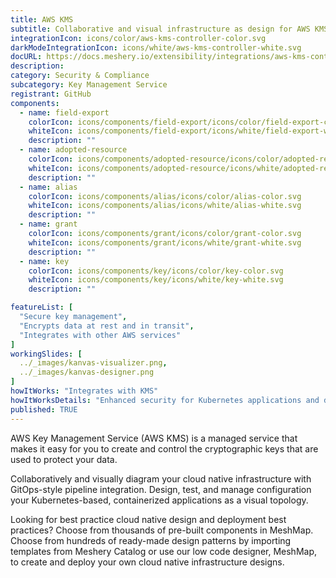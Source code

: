 ```yaml
---
title: AWS KMS
subtitle: Collaborative and visual infrastructure as design for AWS KMS
integrationIcon: icons/color/aws-kms-controller-color.svg
darkModeIntegrationIcon: icons/white/aws-kms-controller-white.svg
docURL: https://docs.meshery.io/extensibility/integrations/aws-kms-controller
description: 
category: Security & Compliance
subcategory: Key Management Service
registrant: GitHub
components:
  - name: field-export
    colorIcon: icons/components/field-export/icons/color/field-export-color.svg
    whiteIcon: icons/components/field-export/icons/white/field-export-white.svg
    description: ""
  - name: adopted-resource
    colorIcon: icons/components/adopted-resource/icons/color/adopted-resource-color.svg
    whiteIcon: icons/components/adopted-resource/icons/white/adopted-resource-white.svg
    description: ""
  - name: alias
    colorIcon: icons/components/alias/icons/color/alias-color.svg
    whiteIcon: icons/components/alias/icons/white/alias-white.svg
    description: ""
  - name: grant
    colorIcon: icons/components/grant/icons/color/grant-color.svg
    whiteIcon: icons/components/grant/icons/white/grant-white.svg
    description: ""
  - name: key
    colorIcon: icons/components/key/icons/color/key-color.svg
    whiteIcon: icons/components/key/icons/white/key-white.svg
    description: ""

featureList: [
  "Secure key management",
  "Encrypts data at rest and in transit",
  "Integrates with other AWS services"
]
workingSlides: [
  ../_images/kanvas-visualizer.png,
  ../_images/kanvas-designer.png
]
howItWorks: "Integrates with KMS"
howItWorksDetails: "Enhanced security for Kubernetes applications and data on AWS"
published: TRUE
---
```

<p>
AWS Key Management Service (AWS KMS) is a managed service that makes it easy for you to create and control the cryptographic keys that are used to protect your data.
</p>
<p>
    Collaboratively and visually diagram your cloud native infrastructure with GitOps-style pipeline integration. Design, test, and manage configuration your Kubernetes-based, containerized applications as a visual topology.
</p>
<p>
    Looking for best practice cloud native design and deployment best practices? Choose from thousands of pre-built components in MeshMap. Choose from hundreds of ready-made design patterns by importing templates from Meshery Catalog or use our low code designer, MeshMap, to create and deploy your own cloud native infrastructure designs.
</p>
